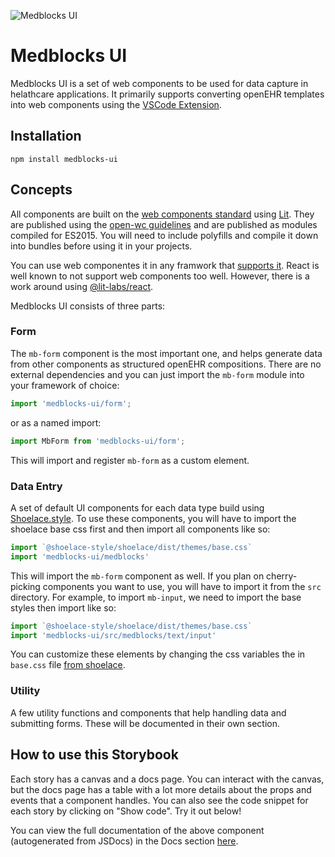 
<Meta title="Introduction" />

![Medblocks UI](https://i.imgur.com/JbhZCX3.png)

# Medblocks UI

Medblocks UI is a set of web components to be used for data capture in helathcare applications. It primarily supports converting openEHR templates into web components using the [VSCode Extension](https://marketplace.visualstudio.com/items?itemName=tornadoalert.medblocks-ui).

## Installation

```
npm install medblocks-ui
```

## Concepts

All components are built on the [web components standard](https://developer.mozilla.org/en-US/docs/Web/Web_Components) using [Lit](https://lit.dev/). They are published using the [open-wc guidelines](https://open-wc.org/) and are published as modules compiled for ES2015. You will need to include polyfills and compile it down into bundles before using it in your projects.

You can use web componentes it in any framwork that [supports it](https://custom-elements-everywhere.com/). React is well known to not support web components too well. However, there is a work around using [@lit-labs/react](https://www.npmjs.com/package/@lit-labs/react).

Medblocks UI consists of three parts:

### Form

The `mb-form` component is the most important one, and helps generate data from other components as structured openEHR compositions. There are no external dependencies and you can just import the `mb-form` module into your framework of choice:

```js
import 'medblocks-ui/form';
```

or as a named import:

```js
import MbForm from 'medblocks-ui/form';
```

This will import and register `mb-form` as a custom element.

### Data Entry

A set of default UI components for each data type build using [Shoelace.style](https://shoelace.style/). To use these components, you will have to import the shoelace base css first and then import all components like so:

```js
import `@shoelace-style/shoelace/dist/themes/base.css`
import 'medblocks-ui/medblocks'
```

This will import the `mb-form` component as well. If you plan on cherry-picking components you want to use, you will have to import it from the `src` directory. For example, to import `mb-input`, we need to import the base styles then import like so:

```js
import `@shoelace-style/shoelace/dist/themes/base.css`
import 'medblocks-ui/src/medblocks/text/input'
```

You can customize these elements by changing the css variables the in `base.css` file [from shoelace](https://shoelace.style/getting-started/customizing).

### Utility

A few utility functions and components that help handling data and submitting forms. These will be documented in their own section.

## How to use this Storybook

Each story has a canvas and a docs page. You can interact with the canvas, but the docs page has a table with a lot more details about the props and events that a component handles.
You can also see the code snippet for each story by clicking on "Show code". Try it out below!

<Canvas>
  <Story id="data-entry-coded-text-mb-select--base"></Story>
</Canvas>

You can view the full documentation of the above component (autogenerated from JSDocs) in the Docs section [here](/?path=/docs/data-entry-coded-text-mb-select--base).
